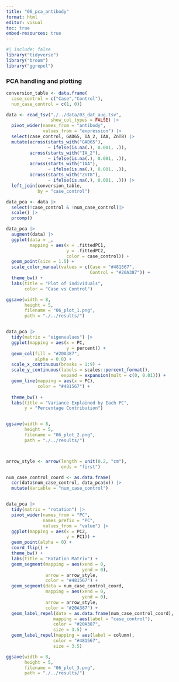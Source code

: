 ```yaml
---
title: "06_pca_antibody"
format: html
editor: visual
toc: true
embed-resources: true
---
```


```r
#| include: false
library("tidyverse")
library("broom")
library("ggrepel")
```

### PCA handling and plotting

```r
conversion_table <- data.frame(
  case_control = c("Case","Control"),
  num_case_control = c(1, 0))

data <- read_tsv("./../data/03_dat_aug.tsv",
                 show_col_types = FALSE) |>
  pivot_wider(names_from = "antibody",
              values_from = "expression") |>
  select(case_control, GAD65, IA_2, IAA, ZnT8) |>
  mutate(across(starts_with("GAD65"), 
                ~ ifelse(is.na(.), 0.001, .)), 
         across(starts_with("IA_2"), 
                ~ ifelse(is.na(.), 0.001, .)), 
         across(starts_with("IAA"), 
                ~ ifelse(is.na(.), 0.001, .)), 
         across(starts_with("ZnT8"), 
                ~ ifelse(is.na(.), 0.001, .))) |> 
  left_join(conversion_table, 
            by = "case_control")

data_pca <- data |>
  select(!case_control & !num_case_control)|>
  scale() |>
  prcomp()

data_pca |>
  augment(data) |>
  ggplot(data = _,
         mapping = aes(x = .fittedPC1, 
                       y = .fittedPC2,
                       color = case_control)) + 
  geom_point(size = 1.5) +
  scale_color_manual(values = c(Case = "#481567",
                                Control = "#20A387")) +
  theme_bw() +
  labs(title = "Plot of individuals",
       color = "Case vs Control")

ggsave(width = 8,
       height = 5,
       filename = "06_plot_1.png",
       path = "./../results/")


data_pca |>
  tidy(matrix = "eigenvalues") |>
  ggplot(mapping = aes(x = PC,
                       y = percent)) +
  geom_col(fill = "#20A387", 
           alpha = 0.8) + 
  scale_x_continuous(breaks = 1:9) +
  scale_y_continuous(labels = scales::percent_format(),
                     expand = expansion(mult = c(0, 0.01))) +
  geom_line(mapping = aes(x = PC),
            color = "#481567") +
  
  theme_bw() +
  labs(title = "Variance Explained by Each PC",
       y = "Percentage Contribution")


ggsave(width = 8,
       height = 5,
       filename = "06_plot_2.png",
       path = "./../results/")



arrow_style <- arrow(length = unit(0.2, "cm"), 
                     ends = "first")

num_case_control_coord <- as.data.frame(
  cor(data$num_case_control, data_pca$x)) |>
  mutate(Variable = "num_case_control")


data_pca |>
  tidy(matrix = "rotation") |>
  pivot_wider(names_from = "PC", 
              names_prefix = "PC", 
              values_from = "value") |>
  ggplot(mapping = aes(x = PC2,
                       y = PC1)) +
  geom_point(alpha = 0) + 
  coord_flip() +
  theme_bw() +
  labs(title = "Rotation Matrix") +
  geom_segment(mapping = aes(xend = 0,
                             yend = 0),
               arrow = arrow_style,
               color = "#481567") +
  geom_segment(data = num_case_control_coord,
               mapping = aes(xend = 0,
                             yend = 0),
               arrow = arrow_style,
               color = "#20A387") +
  geom_label_repel(data = as.data.frame(num_case_control_coord),
                  mapping = aes(label = "case_control"),
                  color = "#20A387",
                  size = 3.5) +
  geom_label_repel(mapping = aes(label = column),
                  color = "#481567",
                  size = 3.5)

ggsave(width = 8,
       height = 5,
       filename = "06_plot_3.png",
       path = "./../results/")
```
